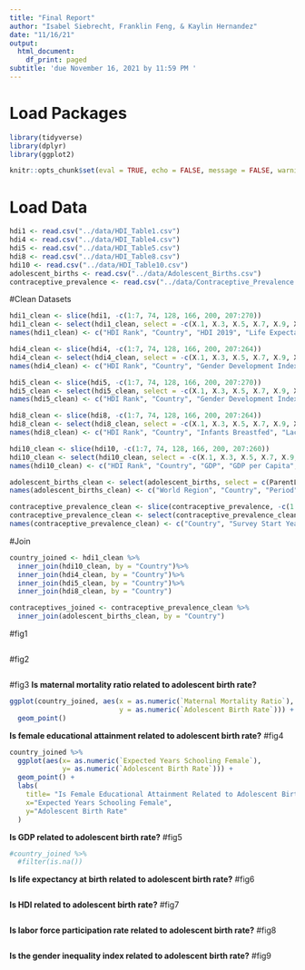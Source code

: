 ```yaml
---
title: "Final Report"
author: "Isabel Siebrecht, Franklin Feng, & Kaylin Hernandez"
date: "11/16/21"
output:
  html_document:
    df_print: paged
subtitle: 'due November 16, 2021 by 11:59 PM '
---
```


# Load Packages

```r
library(tidyverse)
library(dplyr)
library(ggplot2)

knitr::opts_chunk$set(eval = TRUE, echo = FALSE, message = FALSE, warning = FALSE)
``` 

# Load Data
```r
hdi1 <- read.csv("../data/HDI_Table1.csv")
hdi4 <- read.csv("../data/HDI_Table4.csv")
hdi5 <- read.csv("../data/HDI_Table5.csv")
hdi8 <- read.csv("../data/HDI_Table8.csv")
hdi10 <- read.csv("../data/HDI_Table10.csv")
adolescent_births <- read.csv("../data/Adolescent_Births.csv")
contraceptive_prevalence <- read.csv("../data/Contraceptive_Prevalence.csv")
```

#Clean Datasets
```r
hdi1_clean <- slice(hdi1, -c(1:7, 74, 128, 166, 200, 207:270))
hdi1_clean <- select(hdi1_clean, select = -c(X.1, X.3, X.5, X.7, X.9, X.11))
names(hdi1_clean) <- c("HDI Rank", "Country", "HDI 2019", "Life Expectancy Birth", "Expected Years Schooling", "Mean Years Schooling", "GNI Per Capita", "GNI Per Capita Minus HDI", "HDI 2018")

hdi4_clean <- slice(hdi4, -c(1:7, 74, 128, 166, 200, 207:264))
hdi4_clean <- select(hdi4_clean, select = -c(X.1, X.3, X.5, X.7, X.9, X.11, X.13, X.15, X.17, X.19, X.21, X.23))
names(hdi4_clean) <- c("HDI Rank", "Country", "Gender Development Index", "Gender Development Index Group", "HDI Female", "HDI Male", "Life Expectancy Birth Female", "Life Expectancy Birth Male", "Expected Years Schooling Female", "Expected Years Schooling Male", "Mean Years Schooling Female", "Mean Years Schooling Male", "Estimated GNI per Capita Female", "Estimated GNI per Capita Male")

hdi5_clean <- slice(hdi5, -c(1:7, 74, 128, 166, 200, 207:270))
hdi5_clean <- select(hdi5_clean, select = -c(X.1, X.3, X.5, X.7, X.9, X.11, X.13, X.15, X.17))
names(hdi5_clean) <- c("HDI Rank", "Country", "Gender Development Index", "Gender Development Index Rank", "Maternal Mortality Ratio", "Adolescent Birth Rate", "Seats Parliament Female", "Secondary Education Female", "Secondary Education Male", "Labour Participation Female", "Labour Participation Male")

hdi8_clean <- slice(hdi8, -c(1:7, 74, 128, 166, 200, 207:264))
hdi8_clean <- select(hdi8_clean, select = -c(X.1, X.3, X.5, X.7, X.9, X.11, X.13, X.15, X.17, X.19, X.21, X.23, X.25, X.27, X.29 : X.33))
names(hdi8_clean) <- c("HDI Rank", "Country", "Infants Breastfed", "Lack DTP Immunization", "Lack Measles Immunization", "Child Malnutrition", "Mortality Rate Infant", "Mortality Rate Under 5", "Mortality Rate Female", "Mortality Rate Male", "Mortality Rate Noncommunicable Female", "Mortality Rate Noncommunicable Male", "Malaria Incidence", "TB Incidence", "HIV Prevalence", "Healthy Life Expectancy at Birth", "Health Expenditure of GDP")

hdi10_clean <- slice(hdi10, -c(1:7, 74, 128, 166, 200, 207:260))
hdi10_clean <- select(hdi10_clean, select = -c(X.1, X.3, X.5, X.7, X.9, X.11, X.13, X.15, X.17, X.19, X.21, X.23))
names(hdi10_clean) <- c("HDI Rank", "Country", "GDP", "GDP per Capita", "GDP Annual Growth", "Labour Share", "Gross Fixed Capital Formation of GDP", "General Government Consumption of GDP", "General Government Consumption Annual Growth", "Total Tax Revenue of GDP", "Taxes Income Profits Capital Gains of TTR", "External Debt Stock of GNI", "Total Debt Service of GNI", "Consumer Price Index")

adolescent_births_clean <- select(adolescent_births, select = c(ParentLocation, Location, Period, IsLatestYear, FactValueNumeric, Value))
names(adolescent_births_clean) <- c("World Region", "Country", "Period", "Is Latest Year", "Adolescent Births", "Adolescent Births Text")

contraceptive_prevalence_clean <- slice(contraceptive_prevalence, -c(1:8))
contraceptive_prevalence_clean <- select(contraceptive_prevalence_clean, select = c(X, X.2, X.3, X.4, X.5, X.6, X.19))
names(contraceptive_prevalence_clean) <- c("Country", "Survey Start Year", "Survey End Year", "Age Group", "Contraceptive Any Method", "Contraceptive Modern Method", "Contraceptive Traditional Method")
```

#Join
```r

country_joined <- hdi1_clean %>%
  inner_join(hdi10_clean, by = "Country")%>%
  inner_join(hdi4_clean, by = "Country")%>%
  inner_join(hdi5_clean, by = "Country")%>%
  inner_join(hdi8_clean, by = "Country")

contraceptives_joined <- contraceptive_prevalence_clean %>%
  inner_join(adolescent_births_clean, by = "Country")
```

#fig1

```r
```

#fig2
```r

```

#fig3
**Is maternal mortality ratio related to adolescent birth rate?**
```r
ggplot(country_joined, aes(x = as.numeric(`Maternal Mortality Ratio`), 
                           y = as.numeric(`Adolescent Birth Rate`))) +
  geom_point()

```

**Is female educational attainment related to adolescent birth rate?**
#fig4
```r
country_joined %>%
  ggplot(aes(x= as.numeric(`Expected Years Schooling Female`), 
             y= as.numeric(`Adolescent Birth Rate`))) +
  geom_point() +
  labs(
    title= "Is Female Educational Attainment Related to Adolescent Birth Rate?",
    x="Expected Years Schooling Female",
    y="Adolescent Birth Rate"
  )
```

**Is GDP related to adolescent birth rate?**
#fig5
```r
#country_joined %>%
  #filter(is.na())
```

**Is life expectancy at birth related to adolescent birth rate?**
#fig6
```r

```

**Is HDI related to adolescent birth rate?**
#fig7
```r

```

**Is labor force participation rate related to adolescent birth rate?**
#fig8
```r

```

**Is the gender inequality index related to adolescent birth rate?**
#fig9
```r

```

